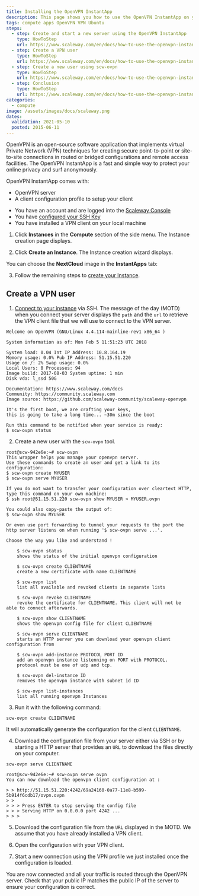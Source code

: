 ```yaml
---
title: Installing the OpenVPN InstantApp
description: This page shows you how to use the OpenVPN InstantApp on your Scaleway instance.
tags: compute apps OpenVPN VPN Ubuntu
steps:
  - step: Create and start a new server using the OpenVPN InstantApp
    type: HowToStep
    url: https://www.scaleway.com/en/docs/how-to-use-the-openvpn-instant-apps/#-Create-and-start-a-new-instance-using-the-OpenVPN-InstantApp
  - step: Create a VPN user
    type: HowToStep
    url: https://www.scaleway.com/en/docs/how-to-use-the-openvpn-instant-apps/#-Create-a-VPN-user
  - step: Create a new user using scw-ovpn
    type: HowToStep
    url: https://www.scaleway.com/en/docs/how-to-use-the-openvpn-instant-apps/#-Create-a-new-user-using-scwovpn
  - step: Conclusion
    type: HowToStep
    url: https://www.scaleway.com/en/docs/how-to-use-the-openvpn-instant-apps/#-Conclusion
categories:
  - compute
image: /assets/images/docs/scaleway.png
dates:
  validation: 2021-05-10
  posted: 2015-06-11
---
```


OpenVPN is an open-source software application that implements virtual Private Network (VPN) techniques for creating secure point-to-point or site-to-site connections in routed or bridged configurations and remote access facilities.
The OpenVPN InstantApp is a fast and simple way to protect your online privacy and surf anonymously.

OpenVPN InstantApp comes with:

- OpenVPN server
- A client configuration profile to setup your client

<Message type="requirement">

  - You have an account and are logged into the [Scaleway Console](https://console.scaleway.com)
  - You have [configured your SSH Key](/console/my-project/how-to/create-ssh-key)
  - You have installed a VPN client on your local machine

</Message>

1. Click **Instances** in the **Compute** section of the side menu. The Instance creation page displays.

2. Click **Create an Instance**. The Instance creation wizard displays.

  You can choose the **NextCloud** image in the **InstantApps** tab:

  <Lightbox src="scaleway-nc-instantapps.png" alt="" />

3. Follow the remaining steps to [create your Instance](/compute/instances/how-to/create-an-instance/).

## Create a VPN user

1. [Connect to your instance](/compute/instances/how-to/connect-to-instance/) via SSH. The message of the day (MOTD) when you connect your server displays the `path` and the `url` to retrieve the VPN client file that we will use to connect to the VPN server.

  ```
  Welcome on OpenVPN (GNU/Linux 4.4.114-mainline-rev1 x86_64 )

  System information as of: Mon Feb 5 11:51:23 UTC 2018

  System load: 0.04 Int IP Address: 10.8.164.19
  Memory usage: 0.0% Pub IP Address: 51.15.51.220
  Usage on /: 2% Swap usage: 0.0%
  Local Users: 0 Processes: 94
  Image build: 2017-08-03 System uptime: 1 min
  Disk vda: l_ssd 50G

  Documentation: https://www.scaleway.com/docs
  Community: https://community.scaleway.com
  Image source: https://github.com/scaleway-community/scaleway-openvpn

  It's the first boot, we are crafting your keys,
  this is going to take a long time... ~30m since the boot

  Run this command to be notified when your service is ready:
  $ scw-ovpn status
  ```

2. Create a new user with the `scw-ovpn` tool.

  ```
  root@scw-942e6e:~# scw-ovpn
  This wrapper helps you manage your openvpn server.
  Use these commands to create an user and get a link to its configuration:
  $ scw-ovpn create MYUSER
  $ scw-ovpn serve MYUSER

  If you do not want to transfer your configuration over cleartext HTTP, type this command on your own machine:
  $ ssh root@51.15.51.220 scw-ovpn show MYUSER > MYUSER.ovpn

  You could also copy-paste the output of:
  $ scw-ovpn show MYUSER

  Or even use port forwarding to tunnel your requests to the port the http server listens on when running '$ scw-ovpn serve ...'.

  Choose the way you like and understand !

      $ scw-ovpn status
      shows the status of the initial openvpn configuration

      $ scw-ovpn create CLIENTNAME
      create a new certificate with name CLIENTNAME

      $ scw-ovpn list
      list all available and revoked clients in separate lists

      $ scw-ovpn revoke CLIENTNAME
      revoke the certificate for CLIENTNAME. This client will not be able to connect afterwards.

      $ scw-ovpn show CLIENTNAME
      shows the openvpn config file for client CLIENTNAME

      $ scw-ovpn serve CLIENTNAME
      starts an HTTP server you can download your openvpn client configuration from

      $ scw-ovpn add-instance PROTOCOL PORT ID
      add an openvpn instance listenning on PORT with PROTOCOL.
      protocol must be one of udp and tcp.

      $ scw-ovpn del-instance ID
      removes the openvpn instance with subnet id ID

      $ scw-ovpn list-instances
      list all running openvpn Instances
  ```

3. Run it with the following command:

  ```
  scw-ovpn create CLIENTNAME
  ```
  It will automatically generate the configuration for the client `CLIENTNAME`.

4. Download the configuration file from your server either via SSH or by starting a HTTP server that provides an `URL` to download the files directly on your computer.

  ```
  scw-ovpn serve CLIENTNAME
  ```

  ```
  root@scw-942e6e:~# scw-ovpn serve ovpn
  You can now download the openvpn client configuration at :

  > > http://51.15.51.220:4242/69a24160-0a77-11e8-b599-5b914f6cdb17/ovpn.ovpn
  > >
  > > > Press ENTER to stop serving the config file
  > > > Serving HTTP on 0.0.0.0 port 4242 ...
  > > >
  ```
5. Download the configuration file from the `URL` displayed in the MOTD. We assume that you have already installed a VPN client.

6. Open the configuration with your VPN client.

  <Lightbox src="scaleway-tunnelblick03.png" alt="" />

7. Start a new connection using the VPN profile we just installed once the configuration is loaded.

  <Lightbox src="scaleway-tunnelblick04.png" alt="" />

You are now connected and all your traffic is routed through the OpenVPN server. Check that your public IP matches the public IP of the server to ensure your configuration is correct. 
